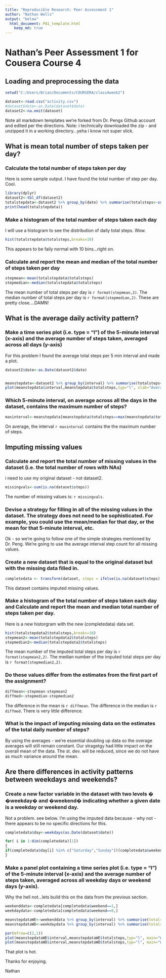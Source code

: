 ```yaml
---
title: "Reproducible Research: Peer Assessment 1"
author: "Nathan Wells"
output: "below"
  html_document: PA1_template.html
    keep_md: true
---
```

# Nathan's Peer Assessment 1 for Cousera Course 4



## Loading and preprocessing the data
```r
setwd("C:/Users/Brian/Documents/COURSERA/class4week2")

dataset<-read.csv("activity.csv")
#dataset$date<-as.Date(dataset$date)
dataset2<-na.omit(dataset)
```

Note all markdown templates we're forked from Dr. Pengs Github account and edited per the directions.
Note: i technically downloaded the zip - and unzipped it in a working directory...yeha i know not super slick.

## What is mean total number of steps taken per day?
### Calculate the total number of steps taken per day

Here is some sample output. I have found the total number of step per day. Cool.

```r
library(dplyr)
dataset2<-tbl_df(dataset2)
totalstepdata<-dataset2 %>% group_by(date) %>% summarise(totalsteps<-sum(as.numeric(steps)))
print(head(totalstepdata))
```

### Make a histogram of the total number of steps taken each day
I will use a histogram to see the distribution of daily total steps. Wow.

```r
hist(totalstepdata$totalsteps,breaks=10)
```
This appears to be faily normal with 10 bins...right on.

### Calculate and report the mean and median of the total number of steps taken per day
```r
stepmean<-mean(totalstepdata$totalsteps)
stepmedian<-median(totalstepdata$totalsteps)
```

The mean number of total steps per day is `r format(stepmean,2)`.
The median number of total steps per day is `r format(stepmedian,2)`.
These are pretty close....DAMN!

## What is the average daily activity pattern?

### Make a time series plot (i.e. type = "l") of the 5-minute interval (x-axis) and the average number of steps taken, averaged across all days (y-axis)
For this problem I found the average total steps per 5 min interval and made a plot.

```r
dataset2$date<-as.Date(dataset2$date)


meanstepdata<-dataset2 %>% group_by(interval) %>% summarise(totalsteps<-mean(steps))
plot(meanstepdata$interval,meanstepdata$totalsteps,typ="l", xlab="Average steps per 5 min Interval",ylab="Average Total Steps")
```

### Which 5-minute interval, on average across all the days in the dataset, contains the maximum number of steps?
```r
maxinterval<-meanstepdata[meanstepdata$totalsteps==max(meanstepdata$totalsteps),"interval"]
```
On average, the interval `r maxinterval` contains the the maximum number of steps.



## Imputing missing values
### Calculate and report the total number of missing values in the dataset (i.e. the total number of rows with NAs)
i need to use my original dataset - not dataset2.
```r
missingvals<-sum(is.na(dataset$steps))
```

The number of missing values is: `r missingvals`.





### Devise a strategy for filling in all of the missing values in the dataset. The strategy does not need to be sophisticated. For example, you could use the mean/median for that day, or the mean for that 5-minute interval, etc.

Ok - so we're going to follow one of the simple strategies mentioned by Dr. Peng.
We're going to use the average interval step count for all missing values.


### Create a new dataset that is equal to the original dataset but with the missing data filled in.
```r
completedata <- transform(dataset, steps = ifelse(is.na(dataset$steps), meanstepdata$totalsteps[match(dataset$interval, meanstepdata$interval)], dataset$steps))

```
This dataset contains imputed missing values.


### Make a histogram of the total number of steps taken each day and Calculate and report the mean and median total number of steps taken per day. 


Here is a new historgram with the new (completedata) data set.
```r
hist(totalstepdata2$totalsteps,breaks=10)
stepmean2<-mean(totalstepdata2$totalsteps)
stepmedian2<-median(totalstepdata2$totalsteps)

```
The mean number of the imputed total steps per day is `r format(stepmean2,2)`.
The median number of the imputed total steps per day is `r format(stepmedian2,2)`.


### Do these values differ from the estimates from the first part of the assignment? 

```r
diffmean<-stepmean-stepmean2
diffmed<-stepmedian-stepmedian2
```

The difference in the mean is `r diffmean`. 
The difference in the median is `r diffmed`.
There is very little difference.

### What is the impact of imputing missing data on the estimates of the total daily number of steps?
By using the averages - we're essential doubling up data so the overage averages will still remain constant. Our stragetgy had little impact on the overall mean of the data. The st. dev. will be reduced, since we do not have as much variance around the mean.



## Are there differences in activity patterns between weekdays and weekends?
### Create a new factor variable in the dataset with two levels � �weekday� and �weekend� indicating whether a given date is a weekday or weekend day.
Not a problem. see below. I'm using the imputed data because  - why not - there appears to be no specific directions for this.
```r


completedata$day<-weekdays(as.Date(dataset$date))

for( i in 1:dim(completedata)[1])
{
if(completedata$day[i] %in% c("Saturday","Sunday"))(completedata$weekend[i]<-1)else{completedata$weekend[i]<-0}
}
```

### Make a panel plot containing a time series plot (i.e. type = "l") of the 5-minute interval (x-axis) and the average number of steps taken, averaged across all weekday days or weekend days (y-axis).
Why the hell not...lets build this on the data from the previous section.


```r
weekenddata<-completedata[completedata$weekend==1,]
weekdaydata<-completedata[completedata$weekend==0,]

meanstepdataWE<-weekenddata %>% group_by(interval) %>% summarise(totalstepsWE=mean(steps))
meanstepdataWD<-weekdaydata %>% group_by(interval) %>% summarise(totalstepsWD=mean(steps))

par(mfrow=c(2,1))
plot(meanstepdataWE$interval,meanstepdataWE$totalsteps,typ="l", main="Weekend Interval Data", xlab="Average steps per 5 min Interval",ylab="Average Total Steps")
plot(meanstepdataWD$interval,meanstepdataWD$totalsteps,typ="l", main="Weekday Interval Data", xlab="Average steps per 5 min Interval",ylab="Average Total Steps")
```

That plot is hot.

Thanks for enjoying.

Nathan